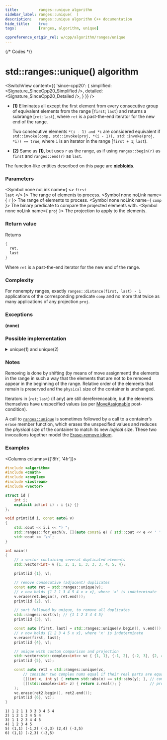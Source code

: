 ```yaml
---
title:         ranges::unique algorithm
sidebar_label: ranges::unique(  )
description:   ranges::unique algorithm C++ documentation
hide_title:    true
tags:          [ranges, algorithm, unique]

cppreference_origin_rel: w/cpp/algorithm/ranges/unique
---
```




{/* Codes */}


# std::ranges::unique() algorithm

<SwitchView content={{
	'since-cpp20': {
		simplified:	<Signature_SinceCpp20_Simplified />,
		detailed:	<Signature_SinceCpp20_Detailed />,
	}
}} />

- **(1)** Eliminates all except the first element from every consecutive group of equivalent elements from the range [`first`; `last`) and returns a subrange [`ret`; `last`), where `ret` is a past-the-end iterator for the new end of the range.

  Two consecutive elements `*(i - 1) and *i` are considered equivalent if `std::invoke(comp, std::invoke(proj, *(i - 1)), std::invoke(proj, *i)) == true`, where `i` is an iterator in the range [`first + 1`; `last`).

- **(2)** Same as **(1)**, but uses `r` as the range, as if using `ranges::begin(r)` as `first` and `ranges::end(r)` as `last`.

The function-like entities described on this page are [**niebloids**](/docs/std/algo/niebloids).

### Parameters

<SymbolTable>

  <Symbol none noLink name={ <> <code>first</code> <br/> <code>last</code> </> }>
    The range of elements to process.
  </Symbol>
  <Symbol none noLink name={ <code>r</code> }>
    The range of elements to process.
  </Symbol>
  <Symbol none noLink name={ <code>comp</code> }>
    The binary predicate to compare the projected elements with.
  </Symbol>
  <Symbol none noLink name={ <code>proj</code> }>
    The projection to apply to the elements.
  </Symbol>

</SymbolTable>

### Return value

Returns
```cpp
{
  ret,
  last
}
```
Where `ret` is a past-the-end iterator for the new end of the range.

### Complexity

For nonempty ranges, exactly `ranges::distance(first, last) - 1` applications of the corresponding predicate `comp` and no more that twice as many applications of any projection `proj`.

### Exceptions

**(none)**

### Possible implementation

<details>
<summary>unique(1) and unique(2)</summary>

```cpp
struct unique_fn
{
    template<std::permutable I, std::sentinel_for<I> S, class Proj = std::identity,
             std::indirect_equivalence_relation<std::projected<I, Proj>>
                 C = ranges::equal_to>
    constexpr ranges::subrange<I>
        operator()(I first, S last, C comp = {}, Proj proj = {}) const
    {
        first = ranges::adjacent_find(first, last, comp, proj);
        if (first == last)
            return {first, first};
        auto i {first};
        ++first;
        while (++first != last)
            if (!std::invoke(comp, std::invoke(proj, *i), std::invoke(proj, *first)))
                *++i = ranges::iter_move(first);
        return {++i, first};
    }

    template<ranges::forward_range R, class Proj = std::identity,
             std::indirect_equivalence_relation<std::projected<ranges::iterator_t<R>, Proj>>
                 C = ranges::equal_to>
    requires std::permutable<ranges::iterator_t<R>>
    constexpr ranges::borrowed_subrange_t<R>
        operator()(R&& r, C comp = {}, Proj proj = {}) const
    {
        return (*this)(ranges::begin(r), ranges::end(r),
                       std::move(comp), std::move(proj));
    }
};

inline constexpr unique_fn unique {};
```

</details>

### Notes

Removing is done by shifting (by means of move assignment) the elements in the range in such a way that the elements that are not to be removed appear in the beginning of the range. Relative order of the elements that remain is preserved and the `physical` size of the container is unchanged.

Iterators in [`ret`; `last`) (if any) are still dereferenceable, but the elements themselves have unspecified values (as per [MoveAssignable](/docs/named_req/MoveAssignable) post-condition).

A call to [`ranges::unique`](#) is sometimes followed by a call to a container’s `erase` member function,
which erases the unspecified values and reduces the *physical* size of the container to match its new *logical* size. These two invocations together model the [Erase–remove idiom](#).

### Examples

<Columns columns={['8fr', '4fr']}>
<div>

```cpp title='Main.cpp' showLineNumbers
#include <algorithm>
#include <cmath>
#include <complex>
#include <iostream>
#include <vector>

struct id {
    int i;
    explicit id(int i) : i {i} {}
};

void print(id i, const auto& v)
{
    std::cout << i.i << ") ";
    std::ranges::for_each(v, [](auto const& e) { std::cout << e << ' '; });
    std::cout << '\n';
}

int main()
{
    // a vector containing several duplicated elements
    std::vector<int> v {1, 2, 1, 1, 3, 3, 3, 4, 5, 4};

    print(id {1}, v);

    // remove consecutive (adjacent) duplicates
    const auto ret = std::ranges::unique(v);
    // v now holds {1 2 1 3 4 5 4 x x x}, where 'x' is indeterminate
    v.erase(ret.begin(), ret.end());
    print(id {2}, v);

    // sort followed by unique, to remove all duplicates
    std::ranges::sort(v); // {1 1 2 3 4 4 5}
    print(id {3}, v);

    const auto [first, last] = std::ranges::unique(v.begin(), v.end());
    // v now holds {1 2 3 4 5 x x}, where 'x' is indeterminate
    v.erase(first, last);
    print(id {4}, v);

    // unique with custom comparison and projection
    std::vector<std::complex<int>> vc { {1, 1}, {-1, 2}, {-2, 3}, {2, 4}, {-3, 5} };
    print(id {5}, vc);

    const auto ret2 = std::ranges::unique(vc,
        // consider two complex nums equal if their real parts are equal by module:
        [](int x, int y) { return std::abs(x) == std::abs(y); }, // comp
        [](std::complex<int> z) { return z.real(); }             // proj
    );
    vc.erase(ret2.begin(), ret2.end());
    print(id {6}, vc);
}
```

</div>
<div>

```plaintext title="Possible Output"
1) 1 2 1 1 3 3 3 4 5 4
2) 1 2 1 3 4 5 4
3) 1 1 2 3 4 4 5
4) 1 2 3 4 5
5) (1,1) (-1,2) (-2,3) (2,4) (-3,5)
6) (1,1) (-2,3) (-3,5)
```

</div>
</Columns>
